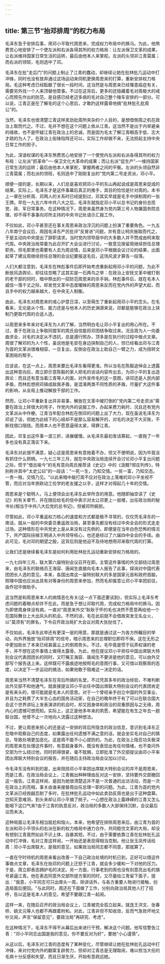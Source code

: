 ```yaml
---
---
---
```

title: 第三节“抬邓排周”的权力布局
---



毛泽东急于安排后事，用邓小平取代周恩来，完成权力布局中的换马。为此，他煞费苦心地安排了一个使左派和右派各得其所的权力格局：让左派保卫文革的成果，让右派维持国家日常生活的运转，最后由他本人来掌舵。左派的头领非江青莫属；而右派的领班，毛则选中了邓。

毛泽东在批"走后门"的问题上制止了江青的蠢动，却继续让她在批林批几运动中打冲锋，同时也没有放弃通过这场运动来伺机更换周恩来的打算，重新安排权力格局。毛这种考虑已经酝酿了很长一段时间，这当然是与周恩来已经罹患癌症有关，需要另外找一个人来顶替他管事。不过在这背后，更多的还隐藏着毛对周极大的戒心而预先作出的防范，是自感已经老迈多病的毛对自己整个陵车安排的一部分。可以说，江青正是在了解毛的这个心思后，才敢趵这样露骨地搞"批林批孔批周公"的。

当然，毛泽东也很清楚江青这样卖劲批周所夹杂的个人目的，是想借倒周之机在政治上取而代之。不过，毛并不想在这个问题上依从江青。这当然不是出于内举避亲的缘故，也不是怀疑江青在政治上的忠诚，而是因为毛太了解江青眼高手低、志大才疏的为人了。在政治上街锋陷阵还可以，实际工作却做不来，无法担起主持中央日常工作的担子。

为此，深谙权谋的毛泽东煞费苦心地安排了一个使党内左派和右派各得其所的权力布局：让左派"抓革命"一-保卫文化大革命的成果；而让右派"促生产"-一维持国家日常生活的运转；最后由他本人来掌舵，掌握两者之间的平衡。左派的头领自然非江青莫属；而右派的领班，毛则选中了刚刚复出的"党内第二号走资派，邓小平。

顺便一提的是，长期以来，人们总是喜欢把邓小平的东山再起说成是周恩来促成的结果。实际上，毛泽东才是这件事幕后真正的推手，其目的恰恰是针对周的。本书上一章在分析周、邓两人的关系时已经提到过，邓其实早就是毛手中挟制周的一张王牌。早在一九五六年中共八大之后，毛泽东就指定邓小平以总书记的身份总揽党、政、军日常事务。在这种情况下，周恩来虽然身为党内第三号人物兼国务院总理，却不得不事事向邓所主持的中央书记处请示汇报工作。

不仅如此，邓小平甚至还在事关周恩来政治浮沉的问题上扮演了重要角色。一九五八年南宁会议后，周因毛泽东严厉批评"反冒进"问题，并有意让柯庆施取而代之，于是主动向中央提出了辞职请求。当时党内领导层中的大多数人并不赞成由柯来取代周。中央政治局常委为此召开扩大会议进行讨论，一致意见挽留周继续担任总理职务。但毛那里也需要有人去为周说情，后来是邓小平根据会议讨论的结果，出面起草了建议周继续担任总理的会议纪要报送毛后，这场风波才算告一段落。

人们大都注意到，毛泽东在林彪事件后即开始考虑重新起用邓小平的问题，为此不断放风造舆论，却往往忽略了这其实是一石两鸟之举：在政治上安抚文革中被打倒的老干部的同时，暗中祭出的一招防范周恩来的杀手锏。林彪事件后，就在毛本人威信一落千丈之际，却发觉文革中态度暧昧的周恩来反而在党内外的声望大起，而且手中的权力越来越大，在中央无人制衡。

由此，毛泽东对周恩来的戒心护意日深，以至萌生了重新起用邓小平的念头。在毛看来，无论是从个性、能力还是与他本人的历史渊源来说，邓都是能够在政治上挟制乃更取代周的合适人选，

以周恩来多年来对毛泽东为人的了解，当然明白毛让邓小平复出的用心所在。不过，善于在政治上争取同盟军的周氏自信能将邓团结争取过来。况且周为人一向委曲求全，对毛的决定从不违抗，总是遵行照办，顶多是在执行的过程中做点文章。周很了解邓的为人个性，虽说他是毛安在身边挟制自己的人，但已经看出邓与江青为首的文革派很难相容，一旦复出，反倒会在政治上助自己一臂之力，成为扭转文革困局的帮手。

应该说，在这一点上，周恩来要比毛泽东看得更准。所以当毛在陈毅追悼会上透露出这种意向后，周立即示意陈毅的家人把毛的谈话内容传出去，为邓小平的复出造舆论：而且还有意当着江青等人的面，对外宣传毛的这一意图，讲邓还是人民内部矛盾，而林彪想把邓搞成敌我矛盾，是混淆两类不同性质的矛盾，尽量扩大这件事的影响，从全局上推动解放干部的工作。

然而，让邓小平重新复出并非易事，解放在文革中被打倒的"党内第二号走资派"需要在政治上转很大的弯子，作党内外的说服工作，办起来费力耗时，况且还有党内文革派从中作梗。江青当年配合林彪在倒邓的问题上出了大力，现在虽说毛泽东为邓说了话，但她为此结下的心结却不是那么容易解开的，对毛的决定不大买账，不断找借口阻挠。而周本人也不愿意逼得太紧，得罪江青。

因此，邓复出这件事一波三折，进展缓慢。从毛泽东最初发话算起，一直拖了一年多也没有真正落实下来。

毛泽东对此很不满意，疑心这是周恩来有意拖着不办，但又不便明说，因为毕竟没有抓住什么把柄。一九七三年三月，就在中央政治局连续开会讨论邓小平复出问题之际，惯于"借古喻今"的毛有意向周氏推荐读《史记》中的《汲黯?郑庄列传》，特别称许其中"太史公曰"的一段话："一死一生，乃知交情。一贫一富，乃知交态。一贵一贱，交情乃见。"以此来暗中敲打周不应对在政治上落难的邓小平坐视不管，而应对当年旅欧动工俭学的老友援之以手，这样才对得起几十年的交情。

周恩来是个聪明人，马上便领会出毛泽东此举所含的用意。他随即抽空读了《史记》的有关章节，并在随后给毛的信中表示对太让邓更上一层楼，出任政治局的秘书长(相当于中共八大后党的总书记)，但被邓所婉拒。

尽管如此，邓小平重返权力核心的速度和方式都是极不寻常的，仅仅凭毛泽东的一席话，就从一般的中央委员重返政治局，甚至事先都没有经过中央全会的形式走走过场。这种情形在中共党史上是从来没有过先例的，即便是在当年白色恐怖的情况下，共产国际扶植王明进入中共领导核心，也还是经过了六届四中全会的手续。由此可见，毛对邓的期望之殷，这背后则是他迫不及待地想用邓来取代周的打算。

让我们还是继续看毛泽东是如何利用批林批孔运动重新安排权力格局的。

一九七四年三月，联大第六届特别会议召开在即。主管这件事情的外交部绕过周恩来，由毛泽东的联络员王海容、唐闻生直接向毛本人报告了此事，探询对中国代表团团长人选的意见。本来，各国出席这一届特别联大的多是国家元首和政府首脑，照理中国也应派出具有对等身份的周恩来参加，然而毛却属意让邓小平率团前往，由乔冠华做助手。

这当然是和周恩来本人的病情恶化有关(这一点下面还要谈到)，但实际上毛泽东考虑问题的着眼点却并不在此，而是急于想让邓取代周，完成权力格局中的换马。因为即使周身体没有病，一直对“周恩来外交”耿耿于怀的毛也决然不愿意再给他一个在国际舞台上大出风头的机会。不然的话，毛在此前就不会借故突发无名业火，以"莫须有"的罪名，下令召开政治局扩大会议对周大张挞伐了。

不仅如此，毛泽东此举还有更深一层的用意，那就是通过这一为各方所瞩目的举动，向外界施放“抬邓排周”的信号，暗示周恩来的总理职位即将不保。这在无形之中更加助长了本来已经甚嚣尘上的倒周势头。不过，毛毕竟是惯于玩弄权谋的老手，并不想在这件事情上做得太露骨。为此，他在提议邓小平担任中国出席联大特别会议代表团团长的同时，又叮嘱王海容、唐闻生不要讲是他的意见，可以由外交部写个报告送上来。这样既可不露痕迹地按照毛的意图行事，又可借以观察周的态度，以决定下一步运动的搞法，如果他敢于阻难这一决定的话。

周恩来当然不清楚毛泽东在背后所搞的名堂，不过凭其多年的政治经验，不难判断出外交部不和他通气，就直接提议邓小平出任中国出席联大特别会议的代表团肯定是有来头的，很可能就是毛本人的意思。对于一个曾经亲手创立中国的外交事业、并且为之耗费了大半生心血的国务活动家，在自己的晚年终于有了可以在联合国大会这个世界讲坛上发表演讲的机会时，却又因身体和政治的双重原因与之无缘，周内心的遗憾可想而知。实际上，这正是他多年来的夙愿，希望能在有生之年去一趟联台国，他曾不止一次地向人流露过这种想法。

不过，更让周恩来担心的还是这一安排的背后所隐含的政治信息，意识到毛泽东正在暗中观察自己的态度，如果露出任何遗憾不满之意的话，就会坐实毛对自己的猜忌，导致处境更加恶化。这是周不能不小心提防的。为此，在政治上隐忍功夫极深的周恩来在处理这件事时，有意超身事外，既没有表现出有任何情绪，也不查问外交部为什么绕过他，同时抓得很紧，毫不耽搁，立即批准了外交部提议由邓小平率团出席联大特别会议的报告，并在随后主持政治局会议加以讨论。

令毛泽东没有料到的是，出来阻挠邓小平率团出席联大特别会议的并不是周恩来，而是江青。在政治局会议上，江青搬出种种理由反对这一安排，坚持要外交部撤回这一报告。江青这样闹，是因为她很清楚这并不是一次普通的出访活动，而是一次在政治上的亮相，事关由谁来接替周出任总理一职的问题。为此，江青为首的党内文革派已经觊觎忍耐了多时，在批林批孔运动中如此卖劲反周也是出于这种盘算。岂知天意难测，到头来却让邓小平摘了桃子。一心想在政治上露峥嵘的江青又怎么能咽下这口气来?由于江青的执意反对，政治局的多数人大部保持沉默，会议最后议而未决。

这种局面让毛泽东相当尴尬和恼火。本来，他希望在排除周恩来后，由江青为首的左派和邓小平领头的右派在新的权力格局中通力合作，共同稳住文革的大局，却没有想到江青竟然如此不识上体，自暴其短。不过，由于需要依靠江青在批林批孔运动中打冲锋，毛对江青这样闹，一开始还是表现得相当克制。他让张玉凤传话给周：邓小平出席联大，是我的意见，如果政治局同志都不同意，那就算了。

一直在守时待机的周恩来看出改善一下自己政治处境的时机已到，正好可以借这件事做点文章，毛泽东在抬邓的问题上迁怒于江青，就会多少缓和一下对他的压力。于是，周立即表态拥护毛的决定。另一方面，行事老到的周也没有刻意亮出毛的旗号紧逼江青。他在表态同意外交部所提方案的同时，又尽量给江青留下面子，提出："我意，小平同志可只出席头一周，除讲话外，与各方重要人物进行接触，创造局面后便回。"与此同时，周还在下面做了工作，分别向政治局其他人打了招呼，告以这是毛本人的意见，希望不要跟江青一起闹。

这样一来，在随后召开的政治局会议上，江青被完全孤立起来。就连王洪文、张春桥、姚文元等人也都不再跟着附和。对此，江青非但不知收敛，反而气急败坏地又吵又闹，声言"保留意见"，要政治局"再研究、考虑"。

在这种情况下，毛泽东不得不从幕后出来进行干预，解决这个问题。他写信警告江青："邓小平同志出国是我的意见，你不要反对为好"，要她"小心谨慎"。

从这以后，毛泽东对江青的态度有了某种变化，尽管继续让她在批林批孔运动中打冲锋，来对付党内外的翻案复辟势力，但却对江青总是无理取闹，难以担当大任的毛病十分反感和失望，而且日渐生厌，开始有意疏远她。